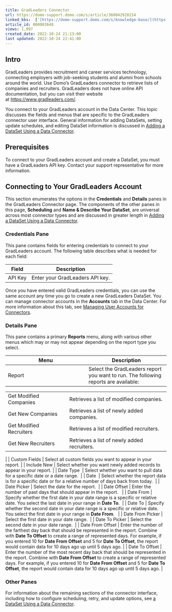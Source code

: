 ```yaml
---
title: GradLeaders Connector
url: https://domo-support.domo.com/s/article/360042928154
linked_kbs:  ['[https://domo-support.domo.com/s/knowledge-base/](https://domo-support.domo.com/s/knowledge-base/)', '[https://domo-support.domo.com/s/](https://domo-support.domo.com/s/)', '[https://domo-support.domo.com/s/topic/0TO5w000000ZammGAC](https://domo-support.domo.com/s/topic/0TO5w000000ZammGAC)', '[https://domo-support.domo.com/s/topic/0TO5w000000ZanLGAS](https://domo-support.domo.com/s/topic/0TO5w000000ZanLGAS)', '[https://domo-support.domo.com/s/topic/0TO5w000000ZaoQGAS](https://domo-support.domo.com/s/topic/0TO5w000000ZaoQGAS)', '[https://domo-support.domo.com/s/article/360042926274](https://domo-support.domo.com/s/article/360042926274)', '[https://domo-support.domo.com/s/article/360042926054](https://domo-support.domo.com/s/article/360042926054)', '[https://domo-support.domo.com/s/article/360042928154](https://domo-support.domo.com/s/article/360042928154)', '[https://domo-support.domo.com/s/topic/0TO5w000000ZaoQGAS/api-connectors](https://domo-support.domo.com/s/topic/0TO5w000000ZaoQGAS/api-connectors)', '[https://domo-support.domo.com/s/article/360043429933](https://domo-support.domo.com/s/article/360043429933)', '[https://domo-support.domo.com/s/article/360043429953](https://domo-support.domo.com/s/article/360043429953)', '[https://domo-support.domo.com/s/article/360042925494](https://domo-support.domo.com/s/article/360042925494)', '[https://domo-support.domo.com/s/article/360043429913](https://domo-support.domo.com/s/article/360043429913)', '[https://domo-support.domo.com/s/article/4408174643607](https://domo-support.domo.com/s/article/4408174643607)', '[https://domo-support.domo.com/s/login/](https://domo-support.domo.com/s/login/)']
article_id: 000003648
views: 1,097
created_date: 2022-10-24 21:13:00
last updated: 2022-10-24 22:41:00
---
```




Intro
-----


GradLeaders provides recruitment and career services technology, connecting employers with job-seeking students and alumni from schools around the world. Use Domo's GradLeaders connector to retrieve lists of companies and recruiters. GradLeaders does not have online API documentation, but you can visit their website at [https://www.gradleaders.com/](https://www.gradleaders.com/ "https://www.gradleaders.com/").  


You connect to your GradLeaders account in the Data Center. This topic discusses the fields and menus that are specific to the GradLeaders connector user interface. General information for adding DataSets, setting update schedules, and editing DataSet information is discussed in [Adding a DataSet Using a Data Connector](/s/article/360042926274 "Adding a DataSet Using a Data Connector").


Prerequisites
-------------


To connect to your GradLeaders account and create a DataSet, you must have a GradLeaders API key. Contact your support representative for more information.


Connecting to Your GradLeaders Account
--------------------------------------


This section enumerates the options in the **Credentials** and **Details** panes in the GradLeaders Connector page. The components of the other panes in this page, **Scheduling** and **Name & Describe Your DataSet**, are universal across most connector types and are discussed in greater length in [Adding a DataSet Using a Data Connector](/s/article/360042926274 "Adding a DataSet Using a Data Connector").


### Credentials Pane


This pane contains fields for entering credentials to connect to your GradLeaders account. The following table describes what is needed for each field:  




| Field | Description |
| --- | --- |
| API Key | Enter your GradLeaders API key. |


Once you have entered valid GradLeaders credentials, you can use the same account any time you go to create a new GradLeaders DataSet. You can manage connector accounts in the **Accounts** tab in the Data Center. For more information about this tab, see [Managing User Accounts for Connectors](/s/article/360042926054 "Managing User Accounts for Connectors").


### Details Pane


This pane contains a primary **Reports** menu, along with various other menus which may or may not appear depending on the report type you select.




| Menu | Description |
| --- | --- |
| Report | Select the GradLeaders report you want to run. The following reports are available:

|  |  |
| --- | --- |
| Get Modified Companies | Retrieves a list of modified companies. |
| Get New Companies | Retrieves a list of newly added companies. |
| Get Modified Recruiters | Retrieves a list of modified recruiters. |
| Get New Recruiters | Retrieves a list of newly added recruiters. |

 |
| Custom Fields | Select all custom fields you want to appear in your report. |
| Include New | Select whether you want newly added records to appear in your report. |
| Date Type  | Select whether you want to pull data for a specific date or a date range.  |
| Date  | Select whether the report data is for a specific date or for a relative number of days back from today.  |
| Date Picker | Select the date for the report.  |
| Date Offset | Enter the number of past days that should appear in the report.   |
| Date From | Specify whether the first date in your date range is a specific or relative date. You select the last date in your range in **Date To**.  |
| Date To | Specify whether the second date in your date range is a specific or relative date. You select the first date in your range in **Date From**.   |
| Date From Picker | Select the first date in your date range.  |
| Date To Picker | Select the second date in your date range.  |
| Date From Offset | Enter the number of the farthest day back that should be represented in the report. Combine with **Date To Offset** to create a range of represented days.
For example, if you entered 10 for **Date From Offset** and 5 for **Date To Offset**, the report would contain data for 10 days ago up until 5 days ago. |
| Date To Offset | Enter the number of the most recent day back that should be represented in the report. Combine with **Date From Offset** to create a range of represented days.
For example, if you entered 10 for **Date From Offset** and 5 for **Date To Offset**, the report would contain data for 10 days ago up until 5 days ago. |


### Other Panes


For information about the remaining sections of the connector interface, including how to configure scheduling, retry, and update options, see [a DataSet Using a Data Connector](/s/article/360042926274 "Adding a DataSet Using a Data Connector").


 

